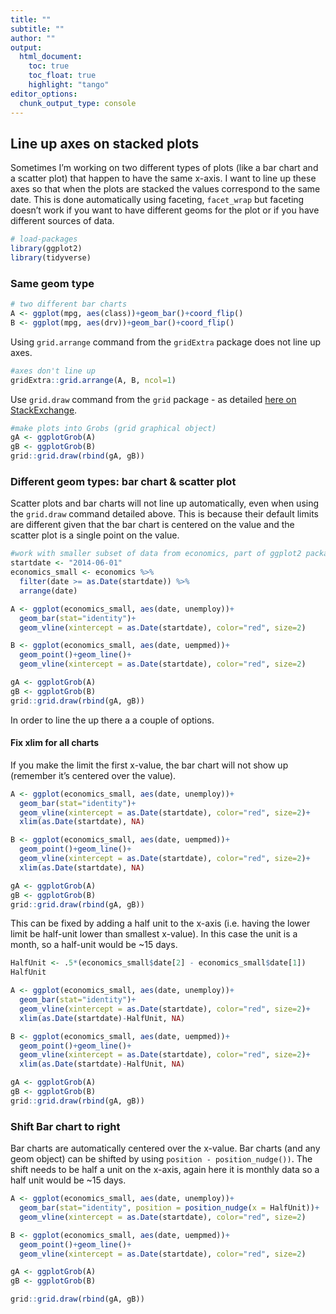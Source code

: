```yaml
---
title: ""
subtitle: "" 
author: ""
output:
  html_document:
    toc: true
    toc_float: true
    highlight: "tango"
editor_options: 
  chunk_output_type: console
---
```


## Line up axes on stacked plots 
Sometimes I'm working on two different types of plots (like a bar chart and a scatter plot) that happen to have the same x-axis.  I want to line up these axes so that when the plots are stacked the values correspond to the same date.  This is done automatically using faceting, `facet_wrap` but faceting doesn't work if you want to have different geoms for the plot or if you have different sources of data.  

```r
# load-packages
library(ggplot2)
library(tidyverse)
```


### Same geom type
```r
# two different bar charts
A <- ggplot(mpg, aes(class))+geom_bar()+coord_flip()
B <- ggplot(mpg, aes(drv))+geom_bar()+coord_flip()
```

 Using `grid.arrange` command from the `gridExtra` package does not line up axes.  
```r
#axes don't line up
gridExtra::grid.arrange(A, B, ncol=1)
```

Use `grid.draw` command from the `grid` package - as detailed [here on StackExchange](https://stackoverflow.com/questions/13294952/left-align-two-graph-edges-ggplot).  
```r
#make plots into Grobs (grid graphical object)
gA <- ggplotGrob(A) 
gB <- ggplotGrob(B)
grid::grid.draw(rbind(gA, gB))
```

### Different geom types: bar chart & scatter plot  
Scatter plots and bar charts will not line up automatically, even when using the `grid.draw` command detailed above.  This is because their default limits are different given that the bar chart is centered on the value and the scatter plot is a single point on the value.  

```r
#work with smaller subset of data from economics, part of ggplot2 package 
startdate <- "2014-06-01"
economics_small <- economics %>%
  filter(date >= as.Date(startdate)) %>%
  arrange(date)
```


```r
A <- ggplot(economics_small, aes(date, unemploy))+
  geom_bar(stat="identity")+
  geom_vline(xintercept = as.Date(startdate), color="red", size=2)

B <- ggplot(economics_small, aes(date, uempmed))+
  geom_point()+geom_line()+
  geom_vline(xintercept = as.Date(startdate), color="red", size=2)

gA <- ggplotGrob(A) 
gB <- ggplotGrob(B)
grid::grid.draw(rbind(gA, gB))
```

In order to line the up there a a couple of options.  

#### Fix xlim for all charts 

If you make the limit the first x-value, the bar chart will not show up (remember it's centered over the value).  
```r
A <- ggplot(economics_small, aes(date, unemploy))+
  geom_bar(stat="identity")+
  geom_vline(xintercept = as.Date(startdate), color="red", size=2)+
  xlim(as.Date(startdate), NA)

B <- ggplot(economics_small, aes(date, uempmed))+
  geom_point()+geom_line()+
  geom_vline(xintercept = as.Date(startdate), color="red", size=2)+
  xlim(as.Date(startdate), NA)

gA <- ggplotGrob(A) 
gB <- ggplotGrob(B)
grid::grid.draw(rbind(gA, gB))
```

This can be fixed by adding a half unit to the x-axis (i.e. having the lower limit be half-unit lower than smallest x-value). In this case the unit is a month, so a half-unit would be ~15 days.  

```r
HalfUnit <- .5*(economics_small$date[2] - economics_small$date[1])
HalfUnit
```


```r
A <- ggplot(economics_small, aes(date, unemploy))+
  geom_bar(stat="identity")+
  geom_vline(xintercept = as.Date(startdate), color="red", size=2)+
  xlim(as.Date(startdate)-HalfUnit, NA)

B <- ggplot(economics_small, aes(date, uempmed))+
  geom_point()+geom_line()+
  geom_vline(xintercept = as.Date(startdate), color="red", size=2)+
  xlim(as.Date(startdate)-HalfUnit, NA)

gA <- ggplotGrob(A) 
gB <- ggplotGrob(B)
grid::grid.draw(rbind(gA, gB))
```

### Shift Bar chart to right  
Bar charts are automatically centered over the x-value.  Bar charts (and any geom object) can be shifted by using `position - position_nudge())`.  The shift needs to be half a unit on the x-axis, again here it is monthly data so a half unit would be ~15 days.  

```r
A <- ggplot(economics_small, aes(date, unemploy))+
  geom_bar(stat="identity", position = position_nudge(x = HalfUnit))+
  geom_vline(xintercept = as.Date(startdate), color="red", size=2)

B <- ggplot(economics_small, aes(date, uempmed))+
  geom_point()+geom_line()+
  geom_vline(xintercept = as.Date(startdate), color="red", size=2)

gA <- ggplotGrob(A) 
gB <- ggplotGrob(B)

grid::grid.draw(rbind(gA, gB))
```

